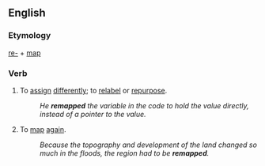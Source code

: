 ==English==

===Etymology===
[[re-]] + [[map]]

===Verb===
{{en-verb|remapp|ing}}

# To [[assign]] [[differently]]; to [[relabel]] or [[repurpose]].
#:''He '''remapped''' the variable in the code to hold the value directly, instead of a pointer to the value.''
# To [[map]] [[again]].
#:''Because the topography and development of the land changed so much in the floods, the region had to be '''remapped'''.''